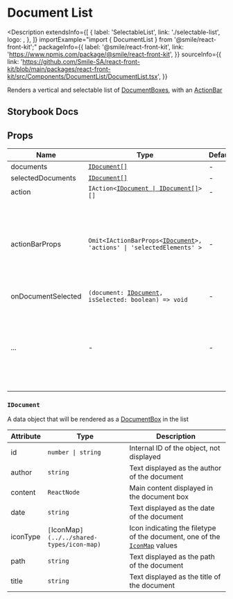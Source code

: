 
# Document List

<Description
  extendsInfo={[
    {
      label: 'SelectableList',
      link: './selectable-list',
      logo: <GitHubLogo />,
    },
  ]}
  importExample="import { DocumentList } from '@smile/react-front-kit';"
  packageInfo={{
    label: '@smile/react-front-kit',
    link: 'https://www.npmjs.com/package/@smile/react-front-kit',
  }}
  sourceInfo={{
    link: 'https://github.com/Smile-SA/react-front-kit/blob/main/packages/react-front-kit/src/Components/DocumentList/DocumentList.tsx',
  }}
>
  Renders a vertical and selectable list of [DocumentBoxes](./document-box),
  with an [ActionBar](./action-bar)
</Description>

## Storybook Docs

<StorybookEmbed
  storyId="3-custom-components-documentlist--docs"
  height="1660"
/>

## Props

| Name                          | Type                                                                                   | Default | Description                                                                                                                                        |
| ----------------------------- | -------------------------------------------------------------------------------------- | ------- | -------------------------------------------------------------------------------------------------------------------------------------------------- |
| documents <Required/>         | [`IDocument[]`](#idocument)                                                            | -       |                                                                                                                                                    |
| selectedDocuments <Required/> | [`IDocument[]`](#idocument)                                                            | -       |                                                                                                                                                    |
| action                        | `IAction<`[`IDocument \| IDocument[]`](#idocument)`>[]`                                | -       |                                                                                                                                                    |
| actionBarProps                | `Omit<IActionBarProps<`[`IDocument`](#idocument)`>, 'actions' \| 'selectedElements' >` | -       | Extra props for the internal [ActionBar](./action-bar) component, omitting `actions` and `selectedElements` which are handled by this component    |
| onDocumentSelected            | `(document: `[`IDocument`](#idocument)`, isSelected: boolean) => void`                 | -       | Called when                                                                                                                                        |
| ...                           | -                                                                                      | -       | extends [SelectableList props](./selectable-list), omitting `children`, `onSelectChange` and `selectedIndexes` which are handled by this component |

### `IDocument`

A data object that will be rendered as a [DocumentBox](./document-box) in the list

| Attribute      | Type                                       | Description                                                                                              |
| -------------- | ------------------------------------------ | -------------------------------------------------------------------------------------------------------- |
| id <Required/> | `number \| string`                         | Internal ID of the object, not displayed                                                                 |
| author         | `string`                                   | Text displayed as the author of the document                                                             |
| content        | `ReactNode`                                | Main content displayed in the document box                                                               |
| date           | `string`                                   | Text displayed as the date of the document                                                               |
| iconType       | `[`IconMap`](../../shared-types/icon-map)` | Icon indicating the filetype of the document, one of the [`IconMap`](../../shared-types/icon-map) values |
| path           | `string`                                   | Text displayed as the path of the document                                                               |
| title          | `string`                                   | Text displayed as the title of the document                                                              |
